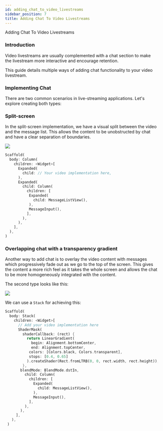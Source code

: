 ```yaml
---
id: adding_chat_to_video_livestreams
sidebar_position: 7
title: Adding Chat To Video Livestreams
---
```


Adding Chat To Video Livestreams

### Introduction

Video livestreams are usually complemented with a chat section to make the livestream more interactive
and encourage retention.

This guide details multiple ways of adding chat functionality to your video livestream.

### Implementing Chat

There are two common scenarios in live-streaming applications. Let's explore creating both types:

### Split-screen

In the split-screen implementation, we have a visual split between the video and the message list.
This allows the content to be unobstructed by chat and have a clear separation of boundaries.

![](../assets/live_stream_1.jpg)

```dart
Scaffold(
  body: Column(
    children: <Widget>[
      Expanded(
        child: // Your video implementation here,
      ),
      Expanded(
        child: Column(
          children: [
           Expanded(
             child: MessageListView(),
           ),
           MessageInput(),
          ],
        ),
      ),
    ],
  ),
)
```

### Overlapping chat with a transparency gradient

Another way to add chat is to overlay the video content with messages which progressively fade out
as we go to the top of the screen. This gives the content a more rich feel as it takes the whole
screen and allows the chat to be more homogeneously integrated with the content.

The second type looks like this:

![](../assets/live_stream_2.jpg)

We can use a `Stack` for achieving this:

```dart
Scaffold(
  body: Stack(
    children: <Widget>[
      // Add your video implementation here
      ShaderMask(
        shaderCallback: (rect) {
          return LinearGradient(
            begin: Alignment.bottomCenter,
            end: Alignment.topCenter,
           colors: [Colors.black, Colors.transparent],
           stops: [0.4, 0.65]
          ).createShader(Rect.fromLTRB(0, 0, rect.width, rect.height));
        },
       blendMode: BlendMode.dstIn,
         child: Column(
           children: [
             Expanded(
               child: MessageListView(),
             ),
             MessageInput(),
           ],
         ),
       ),
     ],
   ),
 )
```
